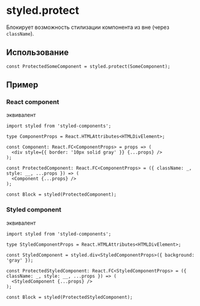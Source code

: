 
<Meta title='Utils / styled / protect' />

# styled.protect

Блокирует возможность стилизации компонента из вне (через `className`).

## Использование

```tsx
const ProtectedSomeComponent = styled.protect(SomeComponent);
```

## Пример

### React component

<Canvas className='canvas'>
  <Story id='utils-styled-protect--react-component' />
</Canvas>

эквивалент

```tsx
import styled from 'styled-components';

type ComponentProps = React.HTMLAttributes<HTMLDivElement>;

const Component: React.FC<ComponentProps> = props => (
  <div style={{ border: '10px solid gray' }} {...props} />
);

const ProtectedComponent: React.FC<ComponentProps> = ({ className: _, style: __, ...props }) => (
  <Component {...props} />
);

const Block = styled(ProtectedComponent);
```

### Styled component

<Canvas className='canvas'>
  <Story id='utils-styled-protect--styled-component' />
</Canvas>

эквивалент

```tsx
import styled from 'styled-components';

type StyledComponentProps = React.HTMLAttributes<HTMLDivElement>;

const StyledComponent = styled.div<StyledComponentProps>({ background: 'gray' });

const ProtectedStyledComponent: React.FC<StyledComponentProps> = ({ className: _, style: __, ...props }) => (
  <StyledComponent {...props} />
);

const Block = styled(ProtectedStyledComponent);
```
